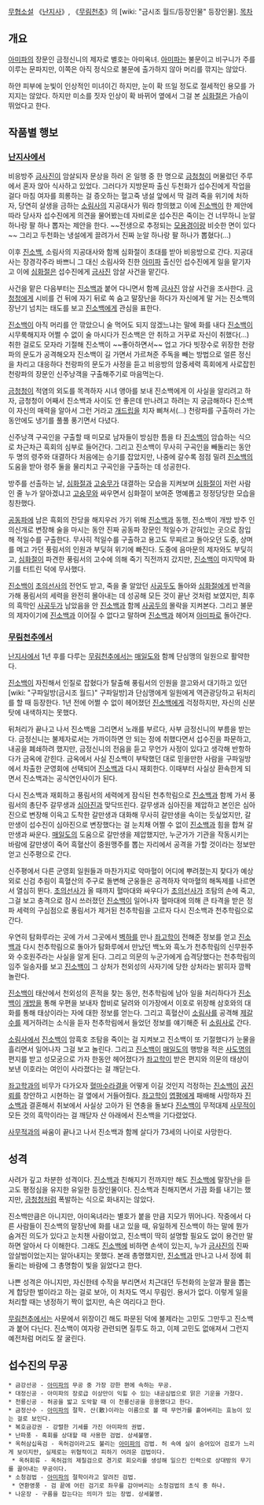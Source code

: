 [[무협소설]] 《[[난지사]]》, 《[[무림천추]]》의 [wiki: "금시조 월드/등장인물" 등장인물].
[[목차]]
== 개요 ==
[[아미파]]의 장문인 금정신니의 제자로 별호는 아미옥녀. [[아미파]]는 불문이고 비구니가 주를 이루는 문파지만, 이쪽은 아직 정식으로 불문에 출가하지 않아 머리를 깎지는 않았다. 

하얀 피부에 눈빛이 인상적인 미녀이긴 하지만, 눈이 확 뜨일 정도로 절세적인 용모를 가지지는 않았다. 하지만 미소를 짓자 인상이 확 바뀌어 옆에서 그걸 본 [[심화절]]은 가슴이 뛰었다고 한다. 

== 작품별 행보 ==
=== [[난지사]]에서 ===
비응방주 [[금사진]]이 암살되자 문상을 하러 온 일행 중 한 명으로 [[금청청]]이 머물렀던 주루에서 혼자 앉아 식사하고 있었다. 그러다가 지방문파 출신 두천화가 섭수진에게 작업을 걸다 마침 여자를 희롱하는 걸 증오하는 혈고죽 냉설 앞에서 딱 걸려 죽을 위기에 처하자, 당연히 살생을 금하는 [[소림사]]의 지공대사가 뭐라 항의했고 이에 [[진소백]]이 한 제안에 따라 당사자 섭수진에게 의견을 물어봤는데 자비로운 섭수진은 죽이는 건 너무하니 눈알 하나랑 팔 하나 뽑자는 제안을 한다. ~~전생으로 추정되는 [[모용경]]이랑 비슷한 면이 있다~~ 그리고 두천화는 냉설에게 끌려가서 진짜 눈알 하나랑 팔 하나가 뽑혔다(…)

이후 [[진소백]], 소림사의 지공대사와 함께 심화절이 초대를 받아 비응방으로 간다. 지공대사는 장경각주라 바쁘니 그 대신 소림사와 친한 [[아미파]] 출신인 섭수진에게 일을 맡기자고 이에 [[심화절]]은 섭수진에게 [[금사진]] 암살 사건을 맡긴다.

사건을 맡은 다음부터는 [[진소백]]과 붙어 다니면서 함께 [[금사진]] 암살 사건을 조사한다. [[금청청]]에게 시비를 건 뒤에 자기 뒤로 쏙 숨고 말장난을 하다가 자신에게 말 거는 진소백의 장난기 넘치는 태도를 보고 [[진소백]]에게 관심을 표한다.

[[진소백]]이 아직 머리를 안 깎았으니 술 먹어도 되지 않겠느냐는 말에 화를 내다 [[진소백]]이 시무룩해지자 어쩔 수 없이 술 마시다가 진소백은 안 취하고 거꾸로 자신이 취했다(…) 취한 걸로도 모자라 기절해 진소백이 ~~좋아하면서~~ 업고 가다 빗장수로 위장한 천랑파의 문도가 공격해오자 진소백이 길 가면서 가르쳐준 주독을 빼는 방법으로 얼른 정신을 차리고 대응하다 천랑파의 문도가 사정을 듣고 비응방의 암중세력 흑회에게 사로잡힌 천랑파의 장문인 신주낭객을 구출해주기로 마음먹는다.

[[금청청]]이 적염의 외도를 목격하자 시녀 앵아를 보내 진소백에게 이 사실을 알리려고 하자, 금청청이 어째서 진소백과 사이도 안 좋은데 만나려고 하려는 지 궁금해하다 진소백이 자신의 매력을 알아서 그런 거라고 [[개드립]]을 치자 삐쳐서(…) 천랑파를 구출하러 가는 동안에도 냉기를 풀풀 풍기면서 다녔다.

신주낭객 구곡인을 구출할 때 미모로 남자들이 방심한 틈을 타 [[진소백]]이 암습하는 식으로 차근차근 흑회의 심부로 들어간다. 그리고 진소백이 무사히 구곡인을 빼돌리는 동안 두 명의 령주와 대결하다 처음에는 승기를 잡았지만, 나중에 갈수록 점점 밀려 [[진소백]]의 도움을 받아 령주 둘을 물리치고 구곡인을 구출하는 데 성공한다.

방주를 선출하는 날, [[심화절]]과 [[고숭무]]가 대결하는 모습을 지켜보며 [[심화절]]이 저런 사람인 줄 누가 알아겠냐고 [[고숭무]]와 싸우면서 심화절이 보여준 명예롭고 정정당당한 모습을 칭찬했다.

[[공동파]]에 남은 흑회의 잔당을 해지우러 가기 위해 [[진소백]]과 동행, 진소백이 개방 방주 인의신개로 변장해 술을 마시는 동안 진짜 공동파 장문인 적일수가 갇혀있는 곳으로 잠입해 적일수를 구출한다. 무사히 적일수를 구출하고 용고도 무찌르고 돌아오던 도중, 상며를 메고 가던 풍림서의 인원과 부딪혀 위기에 빠진다. 도중에 음마문의 제자와도 부딪히고, [[심화절]]이 파견한 풍림서의 고수에 의해 죽기 직전까지 갔지만, [[진소백]]이 마지막에 화기를 터트린 덕에 무사했다.

[[진소백]]이 [[초의선사]]의 전언도 받고, 죽을 줄 알았던 [[사공두]]도 돌아와 [[심화절]]에게 반격을 가해 풍림서의 세력을 완전히 몰아내는 데 성공해 모든 것이 끝난 것처럼 보였지만, 최후의 흑막인 [[사공두]]가 남았음을 안 [[진소백]]과 함께 [[사공두]]의 몰락을 지켜본다. 그리고 불문의 제자이기에 [[진소백]]과 이어질 수 없다고 말하며 [[진소백]]과 헤어져 [[아미파]]로 돌아간다.

=== [[무림천추]]에서 ===
[[난지사]]에서 1년 후를 다루는 [[무림천추]]에서는 [[매일도]]와 함께 단심맹의 일원으로 활약한다.

[[진소백]]이 자진해서 인질로 잡혔다가 탈출해 풍림서의 인원을 끌고와서 대기하고 있던 [wiki: "구파일방(금시조 월드)" 구파일방]과 단심맹에게 일원에게 역관광당하고 뒤처리를 할 때 등장한다. 1년 전에 어쩔 수 없이 헤어졌던 [[진소백]]에게 걱정하지만, 자신의 신분 탓에 내색하지는 못했다.

뒤처리가 끝나고 나서 진소백을 그리면서 노래를 부르다, 사부 금정신니의 부름을 받는다. 금정신니는 불제자로서는 가까이하면 안 되는 정에 취했다면서 섭수진을 파문하고, 내공을 폐쇄하려 했지만, 금정신니의 전음을 듣고 무언가 사정이 있다고 생각해 반항하다가 금옥에 갇힌다. 금옥에서 사실 진소백이 부탁했던 대로 믿을만한 사람을 구파일방에서 차출한 군영회에 선택되어 [[진소백]]과 다시 재회한다. 이때부터 사실상 환속한게 되면서 진소백과는 공식연인사이가 된다. 

다시 진소백과 재회하고 풍림서의 세력에게 잠식된 천추학림으로 [[진소백]]과 함께 가서 풍림서의 총단주 갈무생과 [[심아진]]과 맞닥뜨린다. 갈무생과 심아진을 제압하고 본인은 심아진으로 변장해 이윽고 도착한 갈만생과 대화해 무사히 갈만생을 속이는 듯싶었지만, 갈만생이 섭수진이 심아진으로 변장했다는 걸 눈치채 어쩔 수 없이 [[진소백]]과 힘을 합쳐 갈만생과 싸운다. [[매일도]]의 도움으로 갈만생을 제압했지만, 누군가가 기관을 작동시키는 바람에 갈만생이 죽어 흑혈산이 중원맹주를 뽑는 자리에서 공격을 가할 것이라는 정보만 얻고 신주평으로 간다.

신주평에서 다른 군영회 일원들과 마찬가지로 악마혈이 어디에 뿌려졌는지 찾다가 예상외로 신검 추림이 흑혈산의 주구로 돌변해 군웅들은 공격하자 악마혈의 해독제를 나르면서 열심히 뛴다. [[초의선사]]가 올 때까지 혈마대와 싸우다가 [[초의선사]]가 조탐의 손에 죽고, 그걸 보고 충격으로 잠시 쓰러졌던 [[진소백]]이 일어나자 혈마대에 의해 큰 타격을 받은 정파 세력의 구심점으로 풍림서가 제거된 천추학림을 고르자 다시 진소백과 천추학림으로 간다.

우연히 탐화루라는 곳에 가서 그곳에서 [[벽하]]를 만나 [[좌고학]]이 전해준 정보를 얻고 [[진소백]]과 다시 천추학림으로 돌아가 탐화루에서 만났던 백노와 흑노가 천추학림의 신무원주와 수호원주라는 사실을 알게 된다. 그리고 의문의 누군가에게 습격당했다는 천추학림의 임주 일송자를 보고 [[진소백]]이 그 상처가 천외성의 사자기에 당한 상처라는 밝히자 깜짝 놀란다.

[[진소백]]이 태산에서 천외성의 흔적을 찾는 동안, 천추학림에 남아 일을 처리하다가 [[진소백]]이 [[개방]]을 통해 우편을 보내자 합비로 달려와 이가장에서 이호로 위장해 삼호와의 대화를 통해 태상이라는 자에 대한 정보를 얻는다. 그리고 흑혈산이 [[소림사]]를 공격해 [[제갈수]]를 제거하려는 소식을 듣자 천추학림에서 들었던 정보를 얘기해준 뒤 [[소림사]]로 간다. 

[[소림사]]에서 [[진소백]]이 암흑호 조탐을 죽이는 걸 지켜보고 진소백이 또 기절했다가 눈물을 흘리면서 일어나자 그걸 보고 놀린다. 그리고 [[진소백]]이 [[매일도]]의 행방을 적은 [[사도명]]의 편지를 받고 성모궁으로 가자 한동안 헤어졌다가 [[좌고학]]이 받은 편지와 의문의 태상이 보낸 이호라는 여인이 사라졌다는 걸 깨닫는다.

[[좌고학]]과의 비무가 다가오자 [[혈마수라결]]을 어떻게 이길 것인지 걱정하는 [[진소백]]이 [[공진뢰]]를 창안하고 시현하는 걸 옆에서 거들어줬다. [[좌고학]]이 [[엽평]]에게 패배해 사망하자 [[진소백]]과 결혼해서 취보에서 사실상 고아가 된 연충을 돌보다 [[진소백]]이 무적대제 [[사무적]]이 모든 것의 흑막이라는 걸 깨닫자 산 아래에서 진소백을 기다렸었다.

[[사무적]]과의 싸움이 끝나고 나서 진소백과 함께 살다가 73세의 나이로 사망한다.

== 성격 ==
사려가 깊고 차분한 성격이다. [[진소백]]과 친해지기 전까지만 해도 [[진소백]]에 말장난을 듣고도 평정심을 유지한 유일한 등장인물이다. 진소백과 친해지면서 가끔 화를 내기는 했지만, [[금청청]]처럼 폭발하는 식으로 화내지는 않았다.

진소백만큼은 아니지만, 아미옥녀라는 별호가 붙을 만큼 지모가 뛰어나다. 작중에서 다른 사람들이 진소백의 말장난에 화를 내고 있을 때, 유일하게 진소백이 하는 말에 뭔가 숨겨진 의도가 있다고 눈치챈 사람이었고, 진소백이 딱히 설명할 필요도 없이 용건만 말하면 알아서 다 이해한다. 그래도 [[진소백]]에 비하면 손색이 있는지, 누가 [[금사진]]의 진짜 암살범이었는지는 알아내지는 못했다. 본래 총명했지만, [[진소백]]과 만나고 나서 정에 휘둘리는 바람에 그 총명함이 빛을 잃었다고 한다. 

나쁜 성격은 아니지만, 자신한테 수작을 부리면서 치근대던 두천화의 눈알과 팔을 뽑는 게 합당한 벌이라고 하는 걸로 보아, 이 처자도 역시 무림인. 용서가 없다. 이렇게 일을 처리할 때는 냉정하기 짝이 없지만, 속은 여리다고 한다. 

[[무림천추]]에서는 사문에서 위장이긴 해도 파문된 덕에 불제라는 고민도 그만두고 진소백과 붙어 다닌다. 진소백이 여자랑 관련되면 질투도 하고, 이제 고민도 없애져서 그런지 예전처럼 머리도 잘 굴린다.

== 섭수진의 무공 ==
 * 금강선공 - [[아미파]]의 무공 중 가장 강한 편에 속하는 무공.
 * 대정신공 - 아미파의 장로급 이상만이 익힐 수 있는 내공심법으로 맑은 기운을 가졌다.
 * 천룡신공 - 허공을 밟고 도악할 때 이 천룡신공을 응용했다고 한다.
 * 금정산수 - [[아미파]]의 절학. 산(散)이라는 이름으로 볼 때 무언가를 흩어버리는 효능이 있는 걸로 보인다. 
 * 복호금강권 - 강렬한 기세를 가진 아미파의 권법.
 * 난파풍 - 흑회를 상대할 때 사용한 검법. 상세불명.
 * 옥허삼십육검 - 옥허검이라고도 불리는 [[아미파]]의 검법. 허 속에 실이 숨어있어 검로가 느리게 보이지만, 실제로는 위협적이고 피하기 어려운 검법이다.
  * 옥허회류 - 옥허검의 제칠검으로 경기로 회오리를 생성해 일으킨 인력으로 상대방의 무기를 끌어내는 무공이다.
 * 소청검법 - [[아미파]]의 절학이라고 알려진 검법.
  * 연환영풍 - 검 끝에 어린 검기로 좌우를 감아버리는 소청검법의 초식 중 하나.
 * 나운장 - 구름을 잡는다는 의미가 있는 장법. 상세불명.
